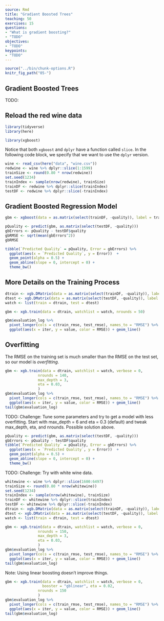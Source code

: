 ```yaml
---
source: Rmd
title: "Gradient Boosted Trees"
teaching: 50 
exercises: 15
questions:
- "What is gradient boosting?"
- "TODO"
objectives:
- "TODO"
keypoints:
- "TODO"
---
```


```r
source("../bin/chunk-options.R")
knitr_fig_path("05-")
```

## Gradient Boosted Trees

TODO: 


## Reload the red wine data

```r
library(tidyverse)
library(here)
```

```r
library(xgboost)
```

Notice that both `xgboost` and `dplyr` have a function called `slice`. In the following code block, we specify that we want to use the `dplyr` version.

```r
wine <- read_csv(here("data", "wine.csv"))
redwine <- wine %>% dplyr::slice(1:1599) 
trainSize <- round(0.80 * nrow(redwine))
set.seed(1234) 
trainIndex <- sample(nrow(redwine), trainSize)
trainDF <- redwine %>% dplyr::slice(trainIndex)
testDF <- redwine %>% dplyr::slice(-trainIndex)
```

## Gradient Boosted Regression Model

```r
gbm <- xgboost(data = as.matrix(select(trainDF, -quality)), label = trainDF$quality, nrounds = 50)
```

```r
pQuality <- predict(gbm, as.matrix(select(testDF, -quality)))
gbErrors <- pQuality - testDF$quality
gbRMSE <- sqrt(mean(gbErrors^2))
gbRMSE
```

```r
tibble(`Predicted Quality` = pQuality, Error = gbErrors) %>%
  ggplot(aes(x = `Predicted Quality`, y = Error))  +
  geom_point(alpha = 0.5) +
  geom_abline(slope = 0, intercept = 0) +
  theme_bw()
```

## More Details on the Training Process

```r
dtrain <- xgb.DMatrix(data = as.matrix(select(trainDF, -quality)), label = trainDF$quality)
dtest <- xgb.DMatrix(data = as.matrix(select(testDF, -quality)), label = testDF$quality)
watch <- list(train = dtrain, test = dtest)
```

```r
gbm <- xgb.train(data = dtrain, watchlist = watch, nrounds = 50)
```

```r
gbm$evaluation_log %>% 
  pivot_longer(cols = c(train_rmse, test_rmse), names_to = "RMSE") %>% 
  ggplot(aes(x = iter, y = value, color = RMSE)) + geom_line()
```


## Overfitting

The RMSE on the training set is much smaller than the RMSE on the test set, so our model is *overfitting*. 

```r
gbm <- xgb.train(data = dtrain, watchlist = watch, verbose = 0,
               nrounds = 140,
               max_depth = 3,
               eta = 0.03,
               )
gbm$evaluation_log %>% 
  pivot_longer(cols = c(train_rmse, test_rmse), names_to = "RMSE") %>% 
  ggplot(aes(x = iter, y = value, color = RMSE)) + geom_line()
tail(gbm$evaluation_log)
```

TODO: Challenge: Tune some parameters and try to get a model with less overfitting. Start with max_depth = 6 and eta = 0.3 (default) and tweak max_depth, eta, and nrounds. Possible solution above.

```r
pQuality <- predict(gbm, as.matrix(select(testDF, -quality)))
gbErrors <- pQuality - testDF$quality
tibble(`Predicted Quality` = pQuality, Error = gbErrors) %>%
  ggplot(aes(x = `Predicted Quality`, y = Error))  +
  geom_point(alpha = 0.5) +
  geom_abline(slope = 0, intercept = 0) +
  theme_bw()
```


TODO: Challenge: Try with white wine data.

```r
whitewine <- wine %>% dplyr::slice(1600:6497) 
trainSize <- round(0.80 * nrow(whitewine))
set.seed(1234) 
trainIndex <- sample(nrow(whitewine), trainSize)
trainDF <- whitewine %>% dplyr::slice(trainIndex)
testDF <- whitewine %>% dplyr::slice(-trainIndex)
dtrain <- xgb.DMatrix(data = as.matrix(select(trainDF, -quality)), label = trainDF$quality)
dtest <- xgb.DMatrix(data = as.matrix(select(testDF, -quality)), label = testDF$quality)
watch <- list(train = dtrain, test = dtest)
```

```r
gbm <- xgb.train(data = dtrain, watchlist = watch, verbose = 0,
               nrounds = 150,
               max_depth = 3,
               eta = 0.03,
               )
gbm$evaluation_log %>% 
  pivot_longer(cols = c(train_rmse, test_rmse), names_to = "RMSE") %>% 
  ggplot(aes(x = iter, y = value, color = RMSE)) + geom_line()
tail(gbm$evaluation_log)
```

Note: Using linear boosting doesn't improve things.

```r
gbm <- xgb.train(data = dtrain, watchlist = watch, verbose = 0,
                 booster = "gblinear", eta = 0.02,
               nrounds = 150
               )
gbm$evaluation_log %>% 
  pivot_longer(cols = c(train_rmse, test_rmse), names_to = "RMSE") %>% 
  ggplot(aes(x = iter, y = value, color = RMSE)) + geom_line()
tail(gbm$evaluation_log)
```